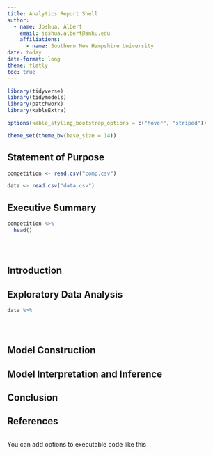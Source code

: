 ```yaml
---
title: Analytics Report Shell
author: 
  - name: Joshua, Albert
    email: joshua.albert@snhu.edu
    affiliations: 
      - name: Southern New Hampshire University
date: today
date-format: long
theme: flatly
toc: true
---
```


```r
library(tidyverse)
library(tidymodels)
library(patchwork)
library(kableExtra)

options(kable_styling_bootstrap_options = c("hover", "striped"))

theme_set(theme_bw(base_size = 14))
```

## Statement of Purpose
```r
competition <- read.csv("comp.csv")

data <- read.csv("data.csv")

```



## Executive Summary
```r
competition %>%
  head()


  
```



## Introduction



## Exploratory Data Analysis
```r
data %>%




```


```r

```





## Model Construction



## Model Interpretation and Inference



## Conclusion



## References
```r



```

You can add options to executable code like this

```r


```


